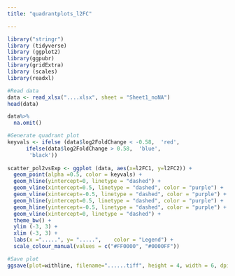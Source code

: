 ```yaml
---
title: "quadrantplots_l2FC"

---
```


```r

library("stringr") 
library (tidyverse)
library (ggplot2)
library(ggpubr)
library(gridExtra)
library (scales)
library(readxl)

#Read data
data <- read_xlsx("....xlsx", sheet = "Sheet1_noNA")
head(data)

data%>%
  na.omit()

#Generate quadrant plot
keyvals <- ifelse (data$log2FoldChange < -0.58,  'red', 
      ifelse(data$log2FoldChange > 0.58,  'blue',
       'black'))
  
scatter_pol2vsExp <- ggplot (data, aes(x=l2FC1, y=l2FC2)) +
  geom_point(alpha =0.5, color = keyvals) +
  geom_hline(yintercept=0, linetype = "dashed") +
  geom_vline(xintercept=0.5, linetype = "dashed", color = "purple") +
  geom_vline(xintercept=-0.5, linetype = "dashed", color = "purple") +
  geom_hline(yintercept=0.5, linetype = "dashed", color = "purple") +
  geom_hline(yintercept=-0.5, linetype = "dashed", color = "purple") +
  geom_vline(xintercept=0, linetype = "dashed") +
  theme_bw() +
  ylim (-3, 3) +
  xlim (-3, 3) +
  labs(x =".....", y= ".....",    color = "Legend") +
  scale_colour_manual(values = c("#FF0000", "#0000FF"))

#Save plot
ggsave(plot=withline, filename="......tiff", height = 4, width = 6, dpi=300)

```

